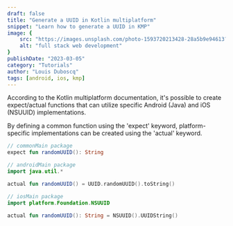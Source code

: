 ```yaml
---
draft: false
title: "Generate a UUID in Kotlin multiplatform"
snippet: "Learn how to generate a UUID in KMP"
image: {
    src: "https://images.unsplash.com/photo-1593720213428-28a5b9e94613?&fit=crop&w=430&h=240",
    alt: "full stack web development"
}
publishDate: "2023-03-05"
category: "Tutorials"
author: "Louis Duboscq"
tags: [android, ios, kmp]
--- 
```


According to the Kotlin multiplatform documentation, it's possible to create expect/actual functions that can utilize specific Android (Java) and iOS (NSUUID) implementations. 

By defining a common function using the 'expect' keyword, platform-specific implementations can be created using the 'actual' keyword. 

```kotlin
// commonMain package
expect fun randomUUID(): String
```

```kotlin
// androidMain package
import java.util.*

actual fun randomUUID() = UUID.randomUUID().toString()
```

```kotlin
// iosMain package
import platform.Foundation.NSUUID

actual fun randomUUID(): String = NSUUID().UUIDString()
```